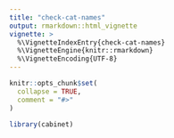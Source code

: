 ```yaml
---
title: "check-cat-names"
output: rmarkdown::html_vignette
vignette: >
  %\VignetteIndexEntry{check-cat-names}
  %\VignetteEngine{knitr::rmarkdown}
  %\VignetteEncoding{UTF-8}
---
```


```r
knitr::opts_chunk$set(
  collapse = TRUE,
  comment = "#>"
)
```

```r
library(cabinet)
```
